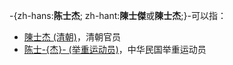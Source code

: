 -{zh-hans:'''陈士杰'''; zh-hant:'''陳士傑'''或'''陳士杰''';}-可以指：
* [[陳士杰_(清朝)|陳士杰 (清朝)]]，清朝官员
* [[陈士杰_(举重运动员)|陈士-{杰}- (举重运动员)]]，中华民国举重运动员

{{Disambig|Cat=三字陈姓人名消歧义|shi}}